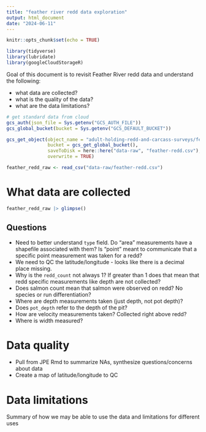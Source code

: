 ```yaml
---
title: "feather river redd data exploration"
output: html_document
date: "2024-06-11"
---
```


```r
knitr::opts_chunk$set(echo = TRUE)

library(tidyverse)
library(lubridate)
library(googleCloudStorageR)
```

Goal of this document is to revisit Feather River redd data and understand the following:

- what data are collected?
- what is the quality of the data?
- what are the data limitations?


```r
# get standard data from cloud
gcs_auth(json_file = Sys.getenv("GCS_AUTH_FILE"))
gcs_global_bucket(bucket = Sys.getenv("GCS_DEFAULT_BUCKET"))

gcs_get_object(object_name = "adult-holding-redd-and-carcass-surveys/feather-river/data/feather_redd.csv",
               bucket = gcs_get_global_bucket(),
               saveToDisk = here::here("data-raw", "feather-redd.csv"),
               overwrite = TRUE)

feather_redd_raw <- read_csv("data-raw/feather-redd.csv")
```

# What data are collected

```r
feather_redd_raw |> glimpse()
```

## Questions

- Need to better understand `type` field. Do "area" measurements have a shapefile associated with them? Is "point" meant to communicate that a specific point measurement was taken for a redd?
- We need to QC the latitude/longitude - looks like there is a decimal place missing.
- Why is the `redd_count` not always 1? If greater than 1 does that mean that redd specific measurements like depth are not collected?
- Does salmon count mean that salmon were observed on redd? No species or run differentiation?
- Where are depth measurements taken (just depth, not pot depth)?
- Does `pot_depth` refer to the depth of the pit?
- How are velocity measurements taken? Collected right above redd?
- Where is width measured?

# Data quality

* Pull from JPE Rmd to summarize NAs, synthesize questions/concerns about data
* Create a map of latitude/longitude to QC

# Data limitations

Summary of how we may be able to use the data and limitations for different uses